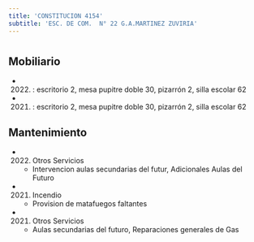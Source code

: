 ```yaml
---
title: 'CONSTITUCION 4154'
subtitle: 'ESC. DE COM.  N° 22 G.A.MARTINEZ ZUVIRIA'
---
```


#


## Mobiliario

*  (2022) : escritorio 2, mesa pupitre doble 30, pizarrón 2, silla escolar 62 

*  (2021) : escritorio 2, mesa pupitre doble 30, pizarrón 2, silla escolar 62 





## Mantenimiento

*  (2022) Otros Servicios 
    + Intervencion aulas secundarias del futur, Adicionales Aulas del Futuro

*  (2021) Incendio 
    + Provision de matafuegos faltantes

*  (2021) Otros Servicios 
    + Aulas secundarias del futuro, Reparaciones generales de Gas



